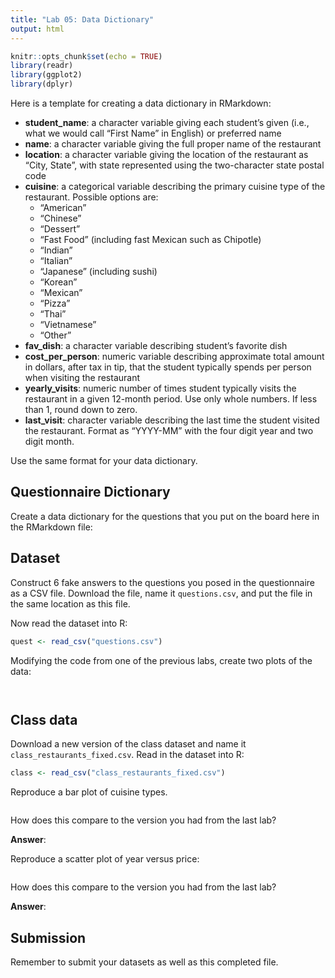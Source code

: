 ```yaml
---
title: "Lab 05: Data Dictionary"
output: html
---
```


```r
knitr::opts_chunk$set(echo = TRUE)
library(readr)
library(ggplot2)
library(dplyr)
```

Here is a template for creating a data dictionary in RMarkdown:

- **student_name**: a character variable giving each student's given (i.e.,
what we would call "First Name" in English) or preferred name
- **name**: a character variable giving the full proper name of the restaurant
- **location**: a character variable giving the location of the restaurant
as "City, State", with state represented using the two-character state postal
code
- **cuisine**: a categorical variable describing the primary cuisine type of
the restaurant. Possible options are:
    - "American"
    - "Chinese"
    - "Dessert"
    - "Fast Food" (including fast Mexican such as Chipotle)
    - "Indian"
    - "Italian"
    - "Japanese" (including sushi)
    - "Korean"
    - "Mexican"
    - "Pizza"
    - "Thai"
    - "Vietnamese"
    - "Other"
- **fav_dish**: a character variable describing student's favorite dish
- **cost_per_person**: numeric variable describing approximate total amount in
dollars, after tax in tip, that the student typically spends per person when
visiting the restaurant
- **yearly_visits**: numeric number of times student typically visits the
restaurant in a given 12-month period. Use only whole numbers. If less than 1,
round down to zero.
- **last_visit**: character variable describing the last time the student
visited the restaurant. Format as "YYYY-MM" with the four digit year and two
digit month.

Use the same format for your data dictionary.

## Questionnaire Dictionary

Create a data dictionary for the questions that you put on the board here in
the RMarkdown file:



## Dataset

Construct 6 fake answers to the questions you posed in the questionnaire as a
CSV file. Download the file, name it `questions.csv`, and put the file in the
same location as this file.

Now read the dataset into R:

```r
quest <- read_csv("questions.csv")
```

Modifying the code from one of the previous labs, create two plots of the data:

```r

```

```r

```

## Class data

Download a new version of the class dataset and name it
`class_restaurants_fixed.csv`. Read in the dataset into R:

```r
class <- read_csv("class_restaurants_fixed.csv")
```

Reproduce a bar plot of cuisine types.

```r

```

How does this compare to the version you had from the last lab?

**Answer**:


Reproduce a scatter plot of year versus price:

```r

```

How does this compare to the version you had from the last lab?

**Answer**:

## Submission

Remember to submit your datasets as well as this completed file.

